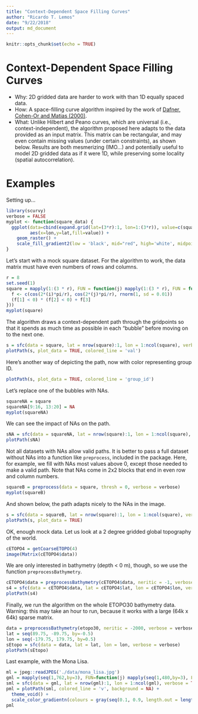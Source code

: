 ```yaml
---
title: "Context-Dependent Space Filling Curves"
author: "Ricardo T. Lemos"
date: "9/22/2018"
output: md_document
---
```

 
```r
knitr::opts_chunk$set(echo = TRUE)
```

# Context-Dependent Space Filling Curves

- Why: 2D gridded data are harder to work with than 1D equally spaced data.
- How: A space-filling curve algorithm inspired by the work of [Dafner, Cohen-Or and Matias (2000)](http://theory.stanford.edu/~matias/papers/eg2000.pdf).
- What: Unlike Hilbert and Peano curves, which are universal (i.e., context-independent),
the algorithm proposed here adapts to the data provided as an input matrix. This matrix
can be rectangular, and may even contain missing values (under certain constraints), as
shown below. Results are both mesmerizing (IMO...) and potentially useful to model 2D
gridded data as if it were 1D, while preserving some locality (spatial autocorrelation).

# Examples

Setting up...

```r
library(scurvy)
verbose = FALSE
myplot <- function(square_data) {
  ggplot(data=cbind(expand.grid(lat=(3*r):1, lon=1:(3*r)), value=c(square_data)), 
         aes(x=lon,y=lat,fill=value)) + 
    geom_raster() + 
    scale_fill_gradient2(low = 'black', mid="red", high='white', midpoint = 0.5)
}
```

Let's start with a mock square dataset. 
For the algorithm to work, the data matrix must have even numbers of rows and columns.

```r
r = 8
set.seed(1)
square = mapply(1:(3 * r), FUN = function(j) mapply(1:(3 * r), FUN = function(i) {
  f <- c(cos(2*(i)*pi/r), cos(2*(j)*pi/r), rnorm(1, sd = 0.01))
  (f[1] < 0) * (f[2] < 0) + f[3]
}))
myplot(square)
```

The algorithm draws a context-dependent path through the gridpoints so that it spends as much time as possible in each "bubble" before moving on to the next one.

```r
s = sfc(data = square, lat = nrow(square):1, lon = 1:ncol(square), verbose = verbose)
plotPath(s, plot_data = TRUE, colored_line = 'val')
```

Here's another way of depicting the path, now with color representing group ID.
```r
plotPath(s, plot_data = TRUE, colored_line = 'group_id')
```

Let's replace one of the bubbles with NAs.

```r
squareNA = square
squareNA[9:16, 13:20] = NA
myplot(squareNA)
```

We can see the impact of NAs on the path.

```r
sNA = sfc(data = squareNA, lat = nrow(square):1, lon = 1:ncol(square), verbose = verbose)
plotPath(sNA)
```

Not all datasets with NAs allow valid paths. It is better to pass a full dataset without NAs into
a function like `preprocess`, included in the package. 
Here, for example, we fill with NAs most values above 0, except those
needed to make a valid path. Note that NAs come in 2x2 blocks that end in even row and column numbers.

```r
squareB = preprocess(data = square, thresh = 0, verbose = verbose)
myplot(squareB)
```

And shown below, the path adapts nicely to the NAs in the image.

```r
s = sfc(data = squareB, lat = nrow(square):1, lon = 1:ncol(square), verbose = verbose)
plotPath(s, plot_data = TRUE)
```

OK, enough mock data. Let us look at a 2 degree gridded global topography of the world. 

```r
cETOPO4 = getCoarseETOPO(4)
image(Matrix(cETOPO4$data))
```

We are only interested in bathymetry (depth < 0 m), though, so we use the function `preprocessBathymetry`.

```r
cETOPO4$data = preprocessBathymetry(cETOPO4$data, neritic = -1, verbose = verbose)
s4 = sfc(data = cETOPO4$data, lat = cETOPO4$lat, lon = cETOPO4$lon, verbose = verbose)
plotPath(s4)
```

Finally, we run the algorithm on the whole ETOPO30 bathymetry data. 
Warning: this may take an hour to run, because it works with a large (64k x 64k) sparse matrix.

```r
data = preprocessBathymetry(etopo30, neritic = -2000, verbose = verbose)
lat = seq(89.75, -89.75, by=-0.5)
lon = seq(-179.75, 179.75, by=0.5)
sEtopo = sfc(data = data, lat = lat, lon = lon, verbose = verbose)
plotPath(sEtopo)
```

Last example, with the Mona Lisa.
```r
ml = jpeg::readJPEG('./data/mona_lisa.jpg')
gml = mapply(seq(1,762,by=3), FUN=function(j) mapply(seq(1,480,by=3), FUN=function(i) mean(ml[i,j,])))
sml = sfc(data = gml, lat = nrow(gml):1, lon = 1:ncol(gml), verbose = TRUE)
pml = plotPath(sml, colored_line = 'v', background = NA) + 
  theme_void() + 
  scale_color_gradientn(colours = gray(seq(0.1, 0.9, length.out = length(unique(sml$group$value)))))
pml
```


